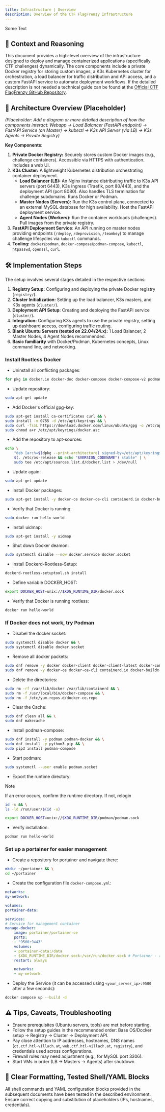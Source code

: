 ```yaml
---
title: Infrastructure | Overview
description: Overview of the CTF FlagFrenzy Infrastructure
---
```


Some Text

## 🧠 Context and Reasoning

This document provides a high-level overview of the infrastructure designed to deploy and manage containerized applications (specifically CTF challenges) dynamically. The core components include a private Docker registry for storing custom images, a K3s Kubernetes cluster for orchestration, a load balancer for traffic distribution and API access, and a custom FastAPI service to automate deployment workflows. If the detailed description is not needed a technical guide can be found at the [Official CTF FlagFrenzy GitHub Repository](https://github.com/CTF-FlagFrenzy/infrastructure).

## 🧱 Architecture Overview (Placeholder)

*(Placeholder: Add a diagram or more detailed description of how the components interact: Webapp -> Load Balancer (FastAPI endpoint) -> FastAPI Service (on Master) -> kubectl -> K3s API Server (via LB) -> K3s Agents -> Private Registry)*

**Key Components:**

1.  **Private Docker Registry:** Securely stores custom Docker images (e.g., challenge containers). Accessible via HTTPS with authentication. Includes a web UI.
2.  **K3s Cluster:** A lightweight Kubernetes distribution orchestrating container deployment.
    * **Load Balancer (LB):** An Nginx instance distributing traffic to K3s API servers (port 6443), K3s Ingress (Traefik, port 80/443), and the deployment API (port 8080). Also handles TLS termination for challenge subdomains. Runs Docker or Podman.
    * **Master Nodes (Servers):** Run the K3s control plane, connected to an external MySQL database for high availability. Host the FastAPI deployment service.
    * **Agent Nodes (Workers):** Run the container workloads (challenges). Pull images from the private registry.
3.  **FastAPI Deployment Service:** An API running on master nodes providing endpoints (`/deploy`, `/deprovision`, `/teamkey`) to manage challenge lifecycles via `kubectl` commands.
4.  **Tooling:** `docker`/`podman`, `docker-compose`/`podman-compose`, `kubectl`, `htpasswd`, `openssl`, `curl`.

## 🛠️ Implementation Steps

The setup involves several stages detailed in the respective sections:

1.  **Registry Setup:** Configuring and deploying the private Docker registry (`registry/`).
2.  **Cluster Initialization:** Setting up the load balancer, K3s masters, and K3s agents (`cluster/`).
3.  **Deployment API Setup:** Creating and deploying the FastAPI service (`cluster/`).
4.  **Integration:** Configuring K3s agents to use the private registry, setting up dashboard access, configuring traffic routing.
5.  **Blank Ubuntu Servers (tested on 22.04/24.x):** 1 Load Balancer, 2 Master Nodes, 4 Agent Nodes recommended.
6.  **Basic familiarity** with Docker/Podman, Kubernetes concepts, Linux command line, and networking.

### Install Rootless Docker
* Uninstall all conflicting packages:
```bash
for pkg in docker.io docker-doc docker-compose docker-compose-v2 podman-docker containerd runc; do sudo apt-get remove $pkg; done
```
* Update repository:
```bash
sudo apt-get update
```
* Add Docker's official gpg-key:
```bash
sudo apt-get install ca-certificates curl && \
sudo install -m 0755 -d /etc/apt/keyrings && \
sudo curl -fsSL https://download.docker.com/linux/ubuntu/gpg -o /etc/apt/keyrings/docker.asc && \
sudo chmod a+r /etc/apt/keyrings/docker.asc
```
* Add the repository to apt-sources:
```bash
echo \
    "deb [arch=$(dpkg --print-architecture) signed-by=/etc/apt/keyrings/docker.asc] https://download.docker.com/linux/ubuntu \
    $(. /etc/os-release && echo "$VERSION_CODENAME") stable" | \
    sudo tee /etc/apt/sources.list.d/docker.list > /dev/null
```
* Update again:
```bash
sudo apt-get update
```
* Install Docker packages:
```bash
sudo apt-get install -y docker-ce docker-ce-cli containerd.io docker-buildx-plugin docker-compose-plugin
```
* Verify that Docker is running:
```bash
sudo docker run hello-world
```
* Install uidmap:
```bash
sudo apt-get install -y uidmap
``` 
* Shut down Docker deamon:
```bash
sudo systemctl disable --now docker.service docker.socket
```
* Install Dockerd-Rootless-Setup:
```bash
dockerd-rootless-setuptool.sh install
```
* Define variable DOCKER_HOST:
```bash
export DOCKER_HOST=unix://$XDG_RUNTIME_DIR/docker.sock
```
* Verify that Docker is running rootless:
```bash
docker run hello-world
```

### If Docker does not work, try Podman
* Disabel the docker socket:
```bash
sudo systemctl disable docker && \
sudo systemctl disable docker.socket
```
* Remove all docker packets:
```bash
sudo dnf remove -y docker docker-client docker-client-latest docker-common docker-latest docker-latest-logrotate docker-logrotate docker-engine && \
sudo dnf remove -y docker-ce docker-ce-cli containerd.io docker-buildx-plugin docker-compose-plugin
```
* Delete the directories:
```bash
sudo rm -rf /var/lib/docker /var/lib/containerd && \
sudo rm -f /usr/local/bin/docker-compose && \
sudo rm -f /etc/yum.repos.d/docker-ce.repo
```
* Clear the Cache:
```bash
sudo dnf clean all && \
sudo dnf makecache
```
* Install podman-compose:
```bash
sudo dnf install -y podman podman-docker && \
sudo dnf install -y python3-pip && \
sudo pip3 install podman-compose
```
* Start podman:
```bash
sudo systemctl --user enable podman.socket
```
* Export the runtime directory:
> [!NOTE]
> If an error occurs, confirm the runtime directory. If not, relogin
> ```bash
> id -u && \
> ls -ld /run/user/$(id -u)
> ```
```bash
export DOCKER_HOST=unix://$XDG_RUNTIME_DIR/podman/podman.sock
```
* Verify installation:
```bash
podman run hello-world
```

### Set up a portainer for easier management
* Create a repository for portainer and navigate there:
```bash
mkdir ~/portainer && \
cd ~/portainer
```
* Create the configuration file `docker-compose.yml`:
```yaml
networks:
my-network:

volumes:
portainer-data:

services:
# Service for management container
manage-docker:
    image: portainer/portainer-ce
    ports:
    - "9500:9443"
    volumes:
    - portainer-data:/data
    - $XDG_RUNTIME_DIR/docker.sock:/var/run/docker.sock # Portainer - rootless mount
    restart: always

    networks:
    - my-network
```
* Deploy the Service (it can be accessed using `<your_server_ip>:9500` after a few seconds):
```bash
docker compose up --build -d
```

## ⚠️ Tips, Caveats, Troubleshooting

* Ensure prerequisites (Ubuntu servers, tools) are met before starting.
* Follow the setup guides in the recommended order: Base OS/Docker setup -> Registry -> Cluster -> Deployment API.
* Pay close attention to IP addresses, hostnames, DNS names (`ct.ctf.htl-villach.at`, `web.ctf.htl-villach.at`, `registry`), and credentials used across configurations.
* Firewall rules may need adjustment (e.g., for MySQL port 3306).
* Start VMs in order (LB -> Masters -> Agents) after shutdown.

## 📄 Clear Formatting, Tested Shell/YAML Blocks

All shell commands and YAML configuration blocks provided in the subsequent documents have been tested in the described environment. Ensure correct copying and substitution of placeholders (IPs, hostnames, credentials).